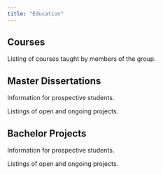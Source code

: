 ```yaml
---
title: "Education"
---
```


## Courses  

Listing of courses taught by members of the group.

## Master Dissertations

Information for prospective students.

Listings of open and ongoing projects.

## Bachelor Projects

Information for prospective students.

Listings of open and ongoing projects.
